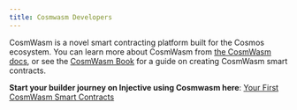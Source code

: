 ```yaml
---
title: Cosmwasm Developers
---
```


CosmWasm is a novel smart contracting platform built for the Cosmos ecosystem. You can learn more about CosmWasm from [the CosmWasm docs](https://cosmwasm.cosmos.network/), or see the [CosmWasm Book](https://book.cosmwasm.com/index.html) for a guide on creating CosmWasm smart contracts.

**Start your builder journey on Injective using Cosmwasm here**: [Your First CosmWasm Smart Contracts](./smart-contracts/your-first-smart-contract/ "mention")
